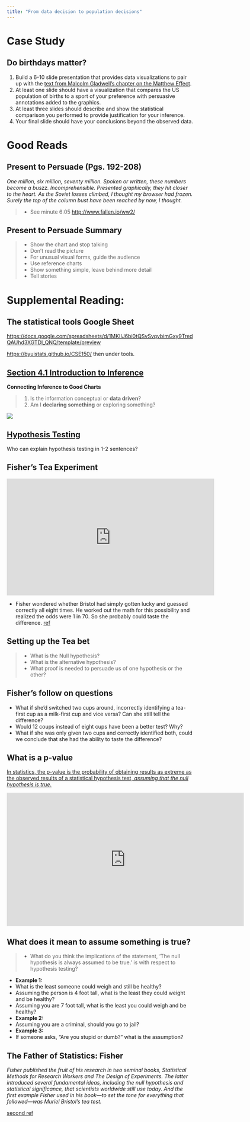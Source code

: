 ```yaml
---
title: "From data decision to population decisions"
---
```


# Case Study {data-background=#6897bb}

## Do birthdays matter?

1. Build a 6-10 slide presentation that provides data visualizations to pair up with the [text from Malcolm Gladwell’s chapter on the Matthew Effect](https://byuistats.github.io/CSE150/files/matthew_effect_gladwell.pdf).
2. At least one slide should have a visualization that compares the US population of births to a sport of your preference with persuasive annotations added to the graphics.
3. At least three slides should describe and show the statistical comparison you performed to provide justification for your inference.
4. Your final slide should have your conclusions beyond the observed data.


# Good Reads {data-background=#6897bb}

## Present to Persuade (Pgs. 192-208)

*One million, six million, seventy million. Spoken or written, these numbers become a buszz. Incomprehensible. Presented graphically, they hit closer to the heart. As the Soviet losses climbed, I thought my browser had frozen. Surely the top of the column bust have been reached by now, I thought.*

> - See minute 6:05 <http://www.fallen.io/ww2/>

## Present to Persuade Summary

> - Show the chart and stop talking
> - Don't read the picture
> - For unusual visual forms, guide the audience
> - Use reference charts
> - Show something simple, leave behind more detail
> - Tell stories

# Supplemental Reading: {data-background=#6897bb}

## The statistical tools Google Sheet

<https://docs.google.com/spreadsheets/d/1MKIIJ6bi0tQSvSvqvbimGxy9TredQAUhd3XGTDl_QNQ/template/preview>

<https://byuistats.github.io/CSE150/> then under tools.

## [Section 4.1 Introduction to Inference](https://byuistats.github.io/BYUI_CSE150_StatBook/inferential-decision-making.html#confidence-interval)

**Connecting Inference to Good Charts**

> 1. Is the information conceptual or **data driven**?
> 2. Am I **declaring something** or exploring something?

![](images/gc/ch3_four_quadrants_inference.png)

## [Hypothesis Testing](https://byuistats.github.io/BYUI_CSE150_StatBook/inferential-decision-making.html#hypothesis-testing)

Who can explain hypothesis testing in 1-2 sentences?

## Fisher's Tea Experiment

<iframe width="560" height="315" src="https://www.youtube.com/embed/lgs7d5saFFc" frameborder="0" allow="accelerometer; autoplay; encrypted-media; gyroscope; picture-in-picture" allowfullscreen></iframe>

- Fisher wondered whether Bristol had simply gotten lucky and guessed correctly all eight times. He worked out the math for this possibility and realized the odds were 1 in 70. So she probably could taste the difference. [ref](https://www.sciencehistory.org/distillations/ronald-fisher-a-bad-cup-of-tea-and-the-birth-of-modern-statistics)

## Setting up the Tea bet

> - What is the Null hypothesis?
> - What is the alternative hypothesis?
> - What proof is needed to persuade us of one hypothesis or the other?


## Fisher's follow on questions

- What if she’d switched two cups around, incorrectly identifying a tea-first cup as a milk-first cup and vice versa? Can she still tell the difference?
- Would 12 coups instead of eight cups have been a better test? Why?
- What if she was only given two cups and correctly identified both, could we conclude that she had the ability to taste the difference?

## What is a p-value

[In statistics, the p-value is the probability of obtaining results as extreme as the observed results of a statistical hypothesis test, *assuming that the null hypothesis is true.*](https://fivethirtyeight.com/features/not-even-scientists-can-easily-explain-p-values/)

<iframe src="https://fivethirtyeight.abcnews.go.com/video/embed/56150342" width="640" height="360" scrolling="no" style="border:none;" allowfullscreen></iframe>

## What does it mean to assume something is true?

> - What do you think the implications of the statement, 'The null hypothesis is always assumed to be true.' is with respect to hypothesis testing?

  - **Example 1:**
  - What is the least someone could weigh and still be healthy?
  - Assuming the person is 4 foot tall, what is the least they could weight and be healthy?
  - Assuming you are 7 foot tall, what is the least you could weigh and be healthy?
  - **Example 2:**
  - Assuming you are a criminal, should you go to jail?
  - **Example 3:**
  - If someone asks, "Are you stupid or dumb?" what is the assumption?


## The Father of Statistics: Fisher

*Fisher published the fruit of his research in two seminal books, Statistical Methods for Research Workers and The Design of Experiments. The latter introduced several fundamental ideas, including the null hypothesis and statistical significance, that scientists worldwide still use today. And the first example Fisher used in his book—to set the tone for everything that followed—was Muriel Bristol’s tea test.*

[second ref](https://brainder.org/2015/08/23/the-lady-tasting-tea-and-fishers-exact-test/)